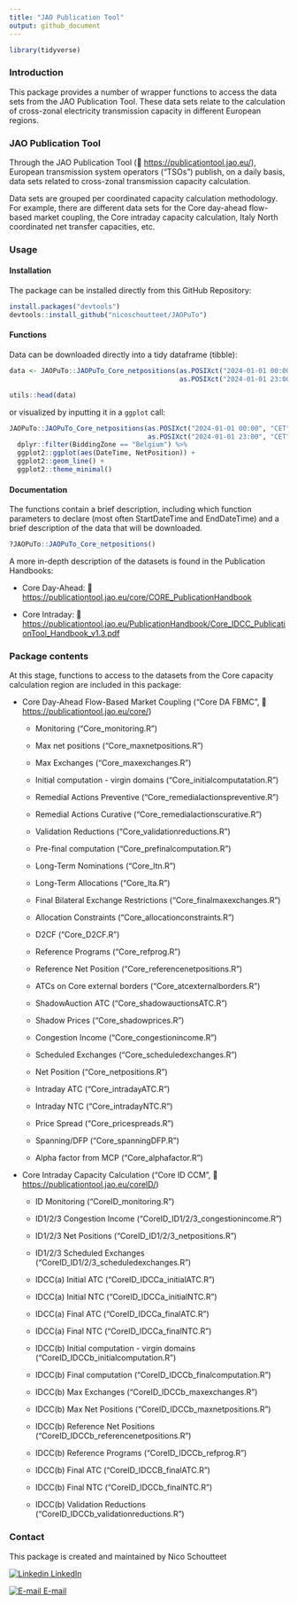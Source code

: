 ```yaml
---
title: "JAO Publication Tool"
output: github_document
---
```


```r
library(tidyverse)
```

### Introduction

This package provides a number of wrapper functions to access the data sets from the JAO Publication Tool. These data sets relate to the calculation of cross-zonal electricity transmission capacity in different European regions.

### JAO Publication Tool

Through the JAO Publication Tool (🔗 <https://publicationtool.jao.eu/>), European transmission system operators ("TSOs") publish, on a daily basis, data sets related to cross-zonal transmission capacity calculation.

Data sets are grouped per coordinated capacity calculation methodology. For example, there are different data sets for the Core day-ahead flow-based market coupling, the Core intraday capacity calculation, Italy North coordinated net transfer capacities, etc.

### Usage

#### Installation

The package can be installed directly from this GitHub Repository:

```r
install.packages("devtools")
devtools::install_github("nicoschoutteet/JAOPuTo")
```

#### Functions

Data can be downloaded directly into a tidy dataframe (tibble):

```r

data <- JAOPuTo::JAOPuTo_Core_netpositions(as.POSIXct("2024-01-01 00:00", "CET"), 
                                           as.POSIXct("2024-01-01 23:00", "CET"))

utils::head(data)

```

or visualized by inputting it in a `ggplot` call:

```r

JAOPuTo::JAOPuTo_Core_netpositions(as.POSIXct("2024-01-01 00:00", "CET"),
                                   as.POSIXct("2024-01-01 23:00", "CET")) %>% 
  dplyr::filter(BiddingZone == "Belgium") %>% 
  ggplot2::ggplot(aes(DateTime, NetPosition)) +
  ggplot2::geom_line() +
  ggplot2::theme_minimal()

```

#### Documentation

The functions contain a brief description, including which function parameters to declare (most often StartDateTime and EndDateTime) and a brief description of the data that will be downloaded.

```r

?JAOPuTo::JAOPuTo_Core_netpositions()

```

A more in-depth description of the datasets is found in the Publication Handbooks:

-   Core Day-Ahead: 🔗 <https://publicationtool.jao.eu/core/CORE_PublicationHandbook>

-   Core Intraday: 🔗 <https://publicationtool.jao.eu/PublicationHandbook/Core_IDCC_PublicationTool_Handbook_v1.3.pdf>

### Package contents

At this stage, functions to access to the datasets from the Core capacity calculation region are included in this package:

-   Core Day-Ahead Flow-Based Market Coupling ("Core DA FBMC", 🔗 <https://publicationtool.jao.eu/core/>)

    -   Monitoring ("Core_monitoring.R")

    -   Max net positions ("Core_maxnetpositions.R")

    -   Max Exchanges ("Core_maxexchanges.R")

    -   Initial computation - virgin domains ("Core_initialcomputatation.R")

    -   Remedial Actions Preventive ("Core_remedialactionspreventive.R")

    -   Remedial Actions Curative ("Core_remedialactionscurative.R")

    -   Validation Reductions ("Core_validationreductions.R")

    -   Pre-final computation ("Core_prefinalcomputation.R")

    -   Long-Term Nominations ("Core_ltn.R")

    -   Long-Term Allocations ("Core_lta.R")

    -   Final Bilateral Exchange Restrictions ("Core_finalmaxexchanges.R")

    -   Allocation Constraints ("Core_allocationconstraints.R")

    -   D2CF ("Core_D2CF.R")

    -   Reference Programs ("Core_refprog.R")

    -   Reference Net Position ("Core_referencenetpositions.R")

    -   ATCs on Core external borders ("Core_atcexternalborders.R")

    -   ShadowAuction ATC ("Core_shadowauctionsATC.R")

    -   Shadow Prices ("Core_shadowprices.R")

    -   Congestion Income ("Core_congestionincome.R")

    -   Scheduled Exchanges ("Core_scheduledexchanges.R")

    -   Net Position ("Core_netpositions.R")

    -   Intraday ATC ("Core_intradayATC.R")

    -   Intraday NTC ("Core_intradayNTC.R")

    -   Price Spread ("Core_pricespreads.R")

    -   Spanning/DFP ("Core_spanningDFP.R")

    -   Alpha factor from MCP ("Core_alphafactor.R")

-   Core Intraday Capacity Calculation ("Core ID CCM", 🔗 <https://publicationtool.jao.eu/coreID/>)

    -   ID Monitoring ("CoreID_monitoring.R")

    -   ID1/2/3 Congestion Income ("CoreID_ID1/2/3_congestionincome.R")

    -   ID1/2/3 Net Positions ("CoreID_ID1/2/3_netpositions.R")

    -   ID1/2/3 Scheduled Exchanges ("CoreID_ID1/2/3_scheduledexchanges.R")

    -   IDCC(a) Initial ATC ("CoreID_IDCCa_initialATC.R")

    -   IDCC(a) Initial NTC ("CoreID_IDCCa_initialNTC.R")

    -   IDCC(a) Final ATC ("CoreID_IDCCa_finalATC.R")

    -   IDCC(a) Final NTC ("CoreID_IDCCa_finalNTC.R")

    -   IDCC(b) Initial computation - virgin domains ("CoreID_IDCCb_initialcomputation.R")

    -   IDCC(b) Final computation ("CoreID_IDCCb_finalcomputation.R")

    -   IDCC(b) Max Exchanges ("CoreID_IDCCb_maxexchanges.R")

    -   IDCC(b) Max Net Positions ("CoreID_IDCCb_maxnetpositions.R")

    -   IDCC(b) Reference Net Positions ("CoreID_IDCCb_referencenetpositions.R")

    -   IDCC(b) Reference Programs ("CoreID_IDCCb_refprog.R")

    -   IDCC(b) Final ATC ("CoreID_IDCCB_finalATC.R")

    -   IDCC(b) Final NTC ("CoreID_IDCCb_finalNTC.R")

    -   IDCC(b) Validation Reductions ("CoreID_IDCCb_validationreductions.R")

### Contact

This package is created and maintained by Nico Schoutteet

[![Linkedin](https://cdn4.iconfinder.com/data/icons/social-media-flat-7/64/Social-media_LinkedIn-16.png) LinkedIn](https://www.linkedin.com/in/nicoschoutteet/ "External link to LinkedIn profile")

[![E-mail](https://cdn2.iconfinder.com/data/icons/social-media-2259/512/gmail-16.png) E-mail](mailto:n.schoutteet@gmail.com "Send e-mail")
